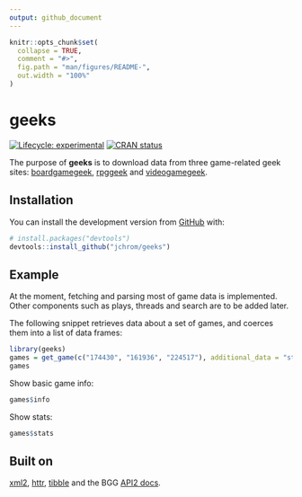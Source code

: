 ```yaml
---
output: github_document
---
```


<!-- README.md is generated from README.Rmd. Please edit that file -->

```r
knitr::opts_chunk$set(
  collapse = TRUE,
  comment = "#>",
  fig.path = "man/figures/README-",
  out.width = "100%"
)
```
# geeks

<!-- badges: start -->
[![Lifecycle: experimental](https://img.shields.io/badge/lifecycle-experimental-orange.svg)](https://www.tidyverse.org/lifecycle/#experimental)
[![CRAN status](https://www.r-pkg.org/badges/version/geeks)](https://CRAN.R-project.org/package=geeks)
<!-- badges: end -->

The purpose of **geeks** is to download data from three game-related geek
sites: [boardgamegeek](https://www.boardgamegeek.com),
[rpggeek](https://rpggeek.com) and [videogamegeek](https://videogamegeek.com).

## Installation

You can install the development version from [GitHub](https://github.com/) with:

``` r
# install.packages("devtools")
devtools::install_github("jchrom/geeks")
```
## Example

At the moment, fetching and parsing most of game data is implemented. Other
components such as plays, threads and search are to be added later.

The following snippet retrieves data about a set of games, and coerces them
into a list of data frames:

```r
library(geeks)
games = get_game(c("174430", "161936", "224517"), additional_data = "stats")
games
```
Show basic game info:

```r
games$info
```

Show stats:

```r
games$stats
```

## Built on

[xml2](https://github.com/r-lib/xml2),
[httr](https://github.com/r-lib/httr),
[tibble](https://github.com/tidyverse/tibble) and
the BGG [API2 docs](https://boardgamegeek.com/wiki/page/BGG_XML_API2).
